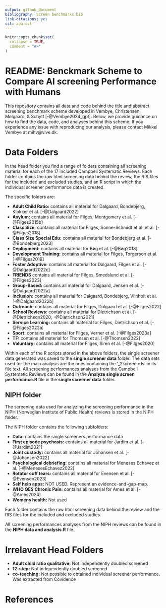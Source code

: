 ```yaml
---
output: github_document
bibliography: Screen benchmarks.bib
link-citations: yes
csl: apa.csl
---
```


<!-- README.md is generated from README.Rmd. Please edit that file -->

```r
knitr::opts_chunk$set(
  collapse = TRUE,
  comment = "#>"
)
```

# README: Benckmark Scheme to Compare AI screening Performance with Humans

This repository contains all data and code behind the title and abstract screening benchmark scheme developed in Vembye, Christensen, Mølgaard, & Schytt [-@Vembye2024_gpt]. Below, we provide guidance on how to find the data, code, and analyses behind this scheme. If you experience any issue with reproducing our analysis, please contact Mikkel Vembye at mihv@vive.dk.

# Data Folders

In the head folder you find a range of folders containing all screening material for each of the 17 included Campbell Systematic Reviews. Each folder contains the raw html screening data behind the review, the RIS files for the included and excluded studies, and an R script in which the individual screener performance data is created. 

The specific folders are: 
\ 

  * **Adult Child Ratio:** contains all material for Dalgaard, Bondebjerg, Klokker et al. [-@Dalgaard2022] 
  * **Asylum:** contains all material for Filges, Montgomery et al. [-@Filges2015b] 
  * **Class Size:** contains all material for Filges, Sonne-Schmidt et al. et al. [-@Filges2018]
  * **Class Size Special Edu:** contains all material for Bondebjerg et al. [-@Bondebjerg2023]
  * **Deployment:** contains all material for Bøg et al. [-@Bøg2018] 
  * **Development Training:** contains all material for Filges, Torgerson et al. [-@Filges2019]
  * **Foster Adoptive:** contains all material for Dalgaard, Filges et al. [-@Dalgaard2022c]
  * **FRIENDS** contains all material for Filges, Smedslund et al. [-@Filges2023]
  * **Group-Based:** contains all material for Dalgaard, Jensen et al. [-@Dalgaard2022a]
  * **Inclusion:** contains all material for Dalgaard, Bondebjerg, Viinholt et al. [-@Dalgaard2022b]
  * **Outreach:** contains all material for Filges, Dalgaard et al. [-@Filges2022]
  * **School Reviews:** contains all material for Dietrichson et al. [-@Dietrichson2020; -@Dietrichson2021]
  * **Service Learning:** contains all material for Filges, Dietrichson et al. [-@Filges2022a]
  * **Sport:** contains all material for Filges, Verner et al. [-@Filges2023a]
  * **TF:** contains all material for Thomsen et al. [-@Thomsen2022]
  * **Voluntary:** contains all material for Filges, Siren et al. [-@Filges2020]

Within each of the R scripts stored in the above folders, the single screener data generated was saved to the **single screener data** folder. The data sets used for the main analysis are the ones containing the '_2screen.rds' in its file text. All screening performances analyses from the Campbell Systematic Reviews can be found in the **Analyze single screen performance.R** file in the **single screener data** folder.

  
## NIPH folder
The screening data used for analyzing the screening performance in the NIPH (Norwegian Institute of Public Health) reviews is stored in the NIPH folder. 
\ 

The NIPH folder contains the following subfolders: 
\ 

  * **Data:** contains the single screeners performance data  
  * **First episode psychosis:** contains all material for Jardim et al. [-@Jardim2021] 
  * **Joint custody:** contains all material for Johansen et al. [-@Johansen2022] 
  * **Psychological debriefing:** contains all material for Meneses Echavez et al. [-@MenesesEchavez2022] 
  * **Rotator cuff tears:** contains all material for Evensen et al. [-@Evensen2023] 
  * **Self help apps:** NOT USED. Represent an evidence-and-gap-map.
  * **WHO QES Chronic Pain:** contains all material for Ames et al. [-@Ames2024] 
  * **Womens health:** Not used
  
Each folder contains the raw html screening data behind the review and the RIS files for the included and excluded studies.
\ 

All screening performances analyses from the NIPH reviews can be found in the **NIPH data and analysis.R** file. 

# Irrelavant Head Folders

* **Adult child ratio qualitative:** Not independently doubled screened
* **12-step:** Not independently doubled screened
* **co-teaching:** Not possible to obtained individual screener performance. Was extracted from Covidence
  
  
# References
